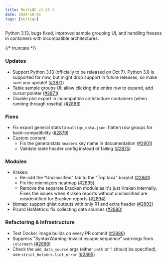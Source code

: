 ```yaml
---
title: MultiQC v1.25.1
date: 2024-10-01
tags: [multiqc]
---
```


Python 3.13, bugs fixed, improved sample grouping UI, and handling freezes in containers with incompatible architectures.

{/* truncate */}

### Updates

- Support Python 3.13 (officially to be released on Oct 7). Python 3.8 is supported for now, but might drop support in future releases, so make sure you update! ([#2871](https://github.com/MultiQC/MultiQC/pull/2862))
- Table sample groups UI: allow clicking the entire row to expand, add cursor pointer ([#2871](https://github.com/MultiQC/MultiQC/pull/2871))
- Disable plot export in incompatible architecture containers (when running through rosetta) ([#2888](https://github.com/MultiQC/MultiQC/pull/2888))

### Fixes

- Fix export general stats to `multiqc_data.json`: flatten row groups for back-compatibility ([#2879](https://github.com/MultiQC/MultiQC/pull/2879))
- Custom content:
  - Fix the generalstats `headers` key name in documentation ([#2901](https://github.com/MultiQC/MultiQC/pull/2901))
  - Validate table header config instead of failing ([#2875](https://github.com/MultiQC/MultiQC/pull/2875))

### Modules

- Kraken:
  - Re-add the "Unclassified" tab to the "Top taxa" barplot ([#2881](https://github.com/MultiQC/MultiQC/pull/2881))
  - Fix the minimizers heatmap ([#2895](https://github.com/MultiQC/MultiQC/pull/2895))
  - Remove the separate Bracken module as it's just Kraken internally. Fixes the issues when Kraken reports without unclassified are misidentified for Bracken reports ([#2894](https://github.com/MultiQC/MultiQC/pull/2894))
- bbmap: support qhist outputs with only R1 and extra header ([#2882](https://github.com/MultiQC/MultiQC/pull/2882))
- Picard HsMetrics: fix collecting data sources ([#2880](https://github.com/MultiQC/MultiQC/pull/2880))

### Refactoring & infrastructure

- Test Docker image builds on every PR commit ([#2886](https://github.com/MultiQC/MultiQC/pull/2886))
- Suppress "SyntaxWarning: invalid escape sequence" warnings from `colormath` ([#2889](https://github.com/MultiQC/MultiQC/pull/2889))
- Check the `add_data_source` args (either `path` or `f` should be specified), use `strict_helpers.lint_error` ([#2865](https://github.com/MultiQC/MultiQC/pull/2865))
